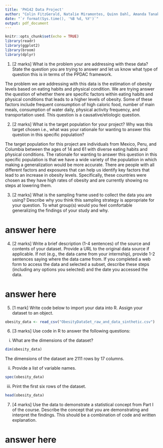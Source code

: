 ```yaml
---
title: 'PH142 Data Project'
author: "Colin FitzGerald, Natalie Miramontes, Quinn Dahl, Amanda Tanaka, Celina Alnakib"
date: "`r format(Sys.time(), '%B %d, %Y')`"
output: pdf_document
---
```


```r
knitr::opts_chunk$set(echo = TRUE)
library(readr)
library(ggplot2)
library(broom)
library(dplyr)
```

1. [2 marks] What is the problem your are addressing with these data? State the question you are trying
to answer and let us know what type of question this is in terms of the PPDAC framework.

The problem we are addressing with this data is the estimation of obesity levels based on eating habits and physical condition. We are trying answer the question of whether there are specific factors within eating habits and physical conditions that leads to a higher levels of obesity. Some of these factors include frequent consumption of high caloric food, number of main meals, consumption of water daily, physical activity frequency, and transportation used. This question is a causative/etiologic question. 


2. [2 marks] What is the target population for your project? Why was this target chosen i.e., what was
your rationale for wanting to answer this question in this specific population?

The target population for this project are individuals from Mexico, Peru, and Columbia between the ages of 14 and 61 with diverse eating habits and physical conditions. The rationale for wanting to answer this question in this specific population is that we have a wide variety of the population in which making a generalization would be more accurate. There are people with all different factors and exposures that can help us identify key factors that lead to an increase in obesity levels. Specifically, these countries were chosen as they have high rates of obesity and are currently showing no steps at lowering them. 

3. [2 marks] What is the sampling frame used to collect the data you are using? Describe why you think
this sampling strategy is appropriate for your question. To what group(s) would you feel comfortable
generalizing the findings of your study and why.

# answer here


4. [2 marks] Write a brief description (1-4 sentences) of the source and contents of your dataset. Provide
a URL to the original data source if applicable. If not (e.g., the data came from your internship),
provide 1-2 sentences saying where the data came from. If you completed a web form to access the
data and selected a subset, describe these steps (including any options you selected) and the date you
accessed the data.

# answer here 


5. [1 mark] Write code below to import your data into R. Assign your dataset to an object.
```r
obesity_data <- read_csv("ObesityDataSet_raw_and_data_sinthetic.csv")
```

6. [3 marks] Use code in R to answer the following questions:
i) What are the dimensions of the dataset?

```r
dim(obesity_data)
```

The dimensions of the dataset are 2111 rows by 17 columns. 


ii) Provide a list of variable names.

```r
spec(obesity_data)
```


iii) Print the first six rows of the dataset.

```r
head(obesity_data)
```


7. [4 marks] Use the data to demonstrate a statistical concept from Part I of the course. Describe the
concept that you are demonstrating and interpret the findings. This should be a combination of code
and written explanation.

# answer here 



